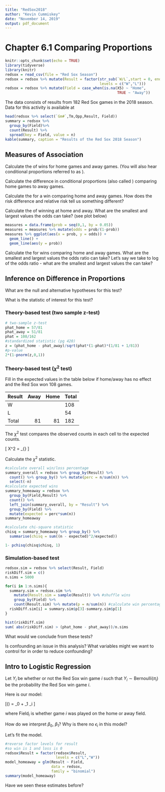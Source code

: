 ```yaml
---
title: "RedSox2018"
author: "Kevin Cummiskey"
date: "November 14, 2019"
output: pdf_document
---
```


# Chapter 6.1 Comparing Proportions

```r
knitr::opts_chunk$set(echo = TRUE)
library(tidyverse)
library(knitr)
redsox = read_csv(file = "Red Sox Season")
redsox = redsox %>% mutate(Result = factor(str_sub(`W/L`,start = 0, end = 1),
                                           levels = c("W","L")))
redsox = redsox %>% mutate(Field = case_when(is.na(X5) ~ "Home",
                                                   TRUE ~ "Away"))
```



\textbf{Question: Are the Red Sox better at Fenway Park?}

The data consists of results from 182 Red Sox games in the 2018 season.  Data for this activity is available at \url{https://www.baseball-reference.com/teams/BOS/2018-schedule-scores.shtml}


```r
head(redsox %>% select(`Gm#`,Tm,Opp,Result, Field))
summary = redsox %>% 
  group_by(Field)%>% 
  count(Result) %>% 
  spread(key = Field, value = n)
kable(summary, caption = "Results of the Red Sox 2018 Season")
```

## Measures of Association

Calculate the \textit{conditional proportions} of wins for home games and away games. (You will also hear conditional proportions referred to as \textit{chances, likelihood, risk}).

\vspace{1in}

Calculate the difference in conditional proportions (also called \textit{risk difference}) comparing home games to away games.

\vspace{1in}

Calculate the \textit{relative risk} for a win comparing home and away games. How does the risk difference and relative risk tell us something different?

\vspace{1in}

Calculate the \textit{odds} of winning at home and away. What are the smallest and largest values the odds can take? (see plot below)

\vspace{1in}

```r
measures = data.frame(prob = seq(0,1, by = 0.05))
measures = measures %>% mutate(odds = prob/(1-prob))
measures %>% ggplot(aes(x = prob, y = odds)) + 
  geom_line() +
  geom_line(aes(y = prob))
```

Calculate the \textit{odds ratio} for wins comparing home and away games.  What are the smallest and largest values the odds ratio can take?  Let's say we take to log of the odds ratio - what are the smallest and largest values the \textit{log odds ratio} can take?

\vspace{1in}

## Inference on Difference in Proportions

What are the null and alternative hypotheses for this test?

\vspace{1in}

What is the statistic of interest for this test?

\vspace{1in}

### Theory-based test (two sample z-test)

```r
# two-sample z-test
phat_home = 57/81
phat_away = 51/81
phat = 108/162
#standardized statistic (pg 420)
z = (phat_home - phat_away)/sqrt(phat*(1-phat)*(1/81 + 1/81))
#p-value
2*(1-pnorm(z,0,1))
```

### Theory-based test ($\chi^2$ test)

Fill in the expected values in the table below if home/away has no effect and the Red Sox won 108 games. 

|Result | Away| Home| Total|
|:------|----:|----:|------|
|W      |     |     |   108|
|L      |     |     |    54|
|Total  |   81|   81|   182|

The $\chi^2$ test compares the observed counts in each cell to the expected counts.

\[ X^2 = \sum_{\text{all cells}} \frac{(\text{observed} - \text{expected})^2}{\text{expected}}\]

Calculate the $\chi^2$ statistic.

```r
#calculate overall win/loss percentage
summary_overall = redsox %>% group_by(Result) %>%
  count() %>% group_by() %>% mutate(perc = n/sum(n)) %>%
  select(-n)
#calculate expected wins
summary_homeaway = redsox %>% 
  group_by(Field,Result) %>%
  count() %>%
  left_join(summary_overall, by = "Result") %>%
  group_by(Field) %>%
  mutate(expected = perc*sum(n))
summary_homeaway  

#calculate chi-square statistic
chisq = summary_homeaway %>% group_by() %>%
  summarise(chisq = sum((n - expected)^2/expected))

1- pchisq(chisq$chisq, 1)
```

### Simulation-based test

```r
redsox.sim = redsox %>% select(Result, Field)
riskDiff.sim = c()
n.sims = 5000

for(i in 1:n.sims){
  summary.sim = redsox.sim %>% 
    mutate(Result.sim = sample(Result)) %>% #shuffle wins
    group_by(Field) %>%
    count(Result.sim) %>% mutate(p = n/sum(n)) #calculate win percentages
  riskDiff.sim[i] = summary.sim$p[3]-summary.sim$p[1]
}

hist(riskDiff.sim)
sum( abs(riskDiff.sim) > (phat_home - phat_away))/n.sims
```

What would we conclude from these tests?

\vspace{1in}

Is confounding an issue in this analysis?  What variables might we want to control for in order to reduce confounding?

\vspace{1in}

\newpage

## Intro to Logistic Regression

Let $Y_i$ be whether or not the Red Sox win game $i$ such that $Y_i \sim \text{Bernoulli}(\pi_i)$ be the probability the Red Sox win game $i$.

Here is our model:

\[\log\left(\frac{\pi_i}{1-\pi_i}\right) = \beta_0 + \beta_1 \text{Field}_i \]

where $\text{Field}_i$ is whether game $i$ was played on the home or away field.

How do we interpret $\beta_0$, $\beta_1$? Why is there no $\epsilon_i$ in this model?

\vspace{1in}

Let's fit the model.

```r
#reverse factor levels for result
#so win is 1 and loss is 0
redsox$Result = factor(redsox$Result,
                       levels = c("L","W"))
model_homeaway = glm(Result ~ Field, 
                     data = redsox, 
                     family = "binomial")
summary(model_homeaway)
```

Have we seen these estimates before?

